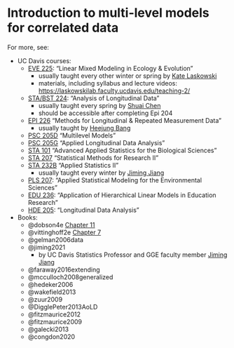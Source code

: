 # Introduction to multi-level models for correlated data


For more, see:

* UC Davis courses:
  - [EVE 225](https://catalog.ucdavis.edu/search/?q=EVE+225):
"Linear Mixed Modeling in Ecology & Evolution"
     - usually taught every other winter or spring 
     by [Kate Laskowski](https://eve.ucdavis.edu/people/kate-laskowski)
     - materials, including syllabus and lecture videos: 
     <https://laskowskilab.faculty.ucdavis.edu/teaching-2/>
  - [STA/BST 224](https://catalog.ucdavis.edu/search/?P=BST%20224):
  "Analysis of Longitudinal Data"
     - usually taught every spring by [Shuai Chen](https://shuaichen.weebly.com/)
     - should be accessible after completing Epi 204
  - [EPI 226](https://catalog.ucdavis.edu/search/?P=EPI+226) "Methods for Longitudinal & Repeated Measurement Data"
     - usually taught by [Heejung Bang](https://biostat.ucdavis.edu/people/heejung-bang)
  - [PSC 205D](https://catalog.ucdavis.edu/search/?q=PSC+205D) "Multilevel Models"
  - [PSC 205G](https://catalog.ucdavis.edu/search/?q=PSC+205G) "Applied Longitudinal Data Analysis"
  - [STA 101](https://catalog.ucdavis.edu/search/?q=STA+101) "Advanced Applied Statistics for the Biological Sciences"
  - [STA 207](https://catalog.ucdavis.edu/search/?q=STA+207) "Statistical Methods for Research II"
  - [STA 232B](https://www.stat.ucdavis.edu/~jiang/sta232b.html) "Applied Statistics II"
     - usually taught every winter by [Jiming Jiang](https://www.stat.ucdavis.edu/~jiang/)
  - [PLS 207](https://catalog.ucdavis.edu/search/?q=PLS+207): 
"Applied Statistical Modeling for the Environmental Sciences"
  - [EDU 236](https://catalog.ucdavis.edu/search/?q=EDU+236): 
  "Application of Hierarchical Linear Models in Education Research"
  - [HDE 205](https://catalog.ucdavis.edu/search/?q=HDE+205): "Longitudinal Data Analysis"

* Books:
  - @dobson4e [Chapter 11](https://www.taylorfrancis.com/chapters/mono/10.1201/9781315182780-11/clustered-longitudinal-data-annette-dobson-adrian-barnett?context=ubx&refId=95f6c50e-093a-4488-a042-92a9f151a4b5)
  - @vittinghoff2e [Chapter 7](https://link.springer.com/chapter/10.1007/978-1-4614-1353-0_7)
  - @gelman2006data
  - @jiming2021
     - by UC Davis Statistics Professor and GGE faculty member [Jiming Jiang](https://www.stat.ucdavis.edu/~jiang/)
  - @faraway2016extending
  - @mcculloch2008generalized
  - @hedeker2006
  - @wakefield2013
  - @zuur2009
  - @DigglePeter2013AoLD
  - @fitzmaurice2012
  - @fitzmaurice2009
  - @galecki2013
  - @congdon2020
  
